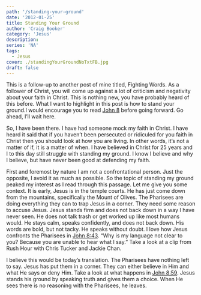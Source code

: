 ```yaml
---
path: '/standing-your-ground'
date: '2012-01-25'
title: Standing Your Ground
author: 'Craig Booker'
category: 'Jesus'
description:
series: 'NA'
tags:
  - Jesus
cover: ./standingYourGroundNoTxtFB.jpg
draft: false
---
```


This is a follow-up to another post of mine titled, Fighting Words. As a follower of Christ, you will come up against a lot of criticism and negativity about your faith in Christ. This is nothing new, you have probably heard of this before. What I want to highlight in this post is how to stand your ground.I would encourage you to read [John 8](http://bible.us/John8.1.NIV84) before going forward. Go ahead, I’ll wait here.

So, I have been there. I have had someone mock my faith in Christ. I have heard it said that if you haven’t been persecuted or ridiculed for you faith in Christ then you should look at how you are living. In other words, it’s not a matter of if, it is a matter of when. I have believed in Christ for 25 years and I to this day still struggle with standing my ground. I know I believe and why I believe, but have never been good at defending my faith.

First and foremost by nature I am not a confrontational person. Just the opposite, I avoid it as much as possible. So the topic of standing my ground peaked my interest as I read through this passage.
Let me give you some context. It is early, Jesus is in the temple courts. He has just come down from the mountains, specifically the Mount of Olives. The Pharisees are doing everything they can to trap Jesus in a corner. They need some reason to accuse Jesus.
Jesus stands firm and does not back down in a way I have never seen. He does not talk trash or get worked up like most humans would. He stays calm, speaks confidently, and does not back down. His words are bold, but not tacky. He speaks without doubt.
I love how Jesus confronts the Pharisees in [John 8:43](http://bible.us/John8.43.NIV84). “Why is my language not clear to you? Because you are unable to hear what I say.” Take a look at a clip from Rush Hour with Chris Tucker and Jackie Chan.

I believe this would be today’s translation. The Pharisees have nothing left to say. Jesus has put them in a corner. They can either believe in Him and what He says or deny Him. Take a look at what happens in [John 8:59](http://bible.us/John8.59.NIV84). Jesus stands his ground by speaking truth and gives them a choice. When He sees there is no reasoning with the Pharisees, he leaves.
